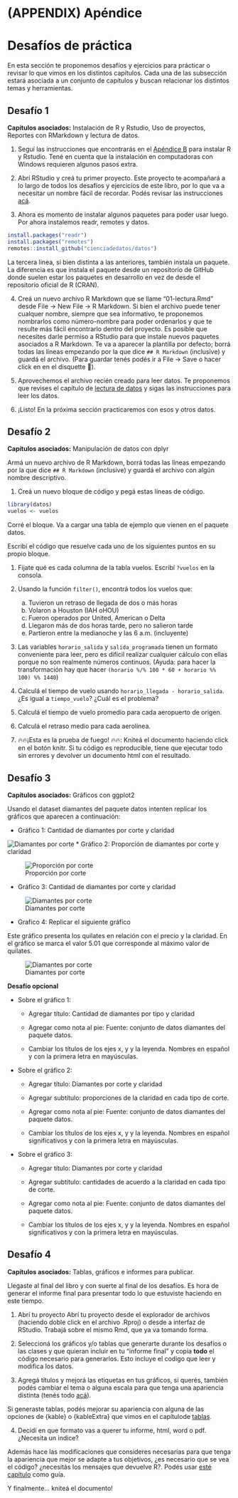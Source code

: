 # (APPENDIX) Apéndice {-}

# Desafíos de práctica

En esta sección te proponemos desafíos y ejercicios para prácticar o revisar lo que vimos en los distintos capítulos. Cada una de las subsección estará asociada a un conjunto de capítulos y buscan relacionar los distintos temas y herramientas. 

## Desafío 1 {-}

**Capítulos asociados:** Instalación de R y Rstudio, Uso de proyectos, Reportes con RMarkdown y lectura de datos. 

1. Seguí las instrucciones que encontrarás en el [Apéndice B](instalando-r-y-rstudio.html) para instalar R y Rstudio. 
Tené en cuenta que la instalación en computadoras con Windows requieren algunos pasos extra. 

2. Abrí RStudio y creá tu primer proyecto. 
Este proyecto te acompañará a lo largo de todos los desafíos y ejercicios de este libro, por lo que va a necesitar un nombre fácil de recordar. 
Podés revisar las instrucciones [acá](trabajar-con-proyectos-en-rstudio.html). 

3. Ahora es momento de instalar algunos paquetes para poder usar luego. 
Por ahora instalemos readr, remotes y datos. 

```r
install.packages("readr")
install.packages("remotes")
remotes::install_github("cienciadedatos/datos")
```

La tercera linea, si bien distinta a las anteriores, también instala un paquete. 
La diferencia es que instala el paquete desde un repositorio de GitHub donde suelen estar los paquetes en desarrollo en vez de desde el repositorio oficial de R (CRAN).

4. Creá un nuevo archivo R Markdown que se llame "01-lectura.Rmd" desde File -> New File -> R Markdown.
Si bien el archivo puede tener cualquer nombre, siempre que sea informativo, te proponemos nombrarlos como número-nombre para poder ordenarlos y que te resulte más fácil encontrarlo dentro del proyecto.
Es posible que necesites darle permiso a RStudio para que instale nuevos paquetes asociados a R Markdown.
Te va a aparecer la plantilla por defecto; borrá todas las líneas empezando por la que dice `## R Markdown` (inclusive) y guardá el archivo.
(Para guardar tenés podés ir a File -> Save o hacer click en en el disquette 💾).
 

5. Aprovechemos el archivo recién creado para leer datos. 
Te proponemos que revises el capítulo de [lectura de datos](lectura-de-datos-ordenados.html) y sigas las instrucciones para leer los datos. 

6. ¡Listo! En la próxima sección practicaremos con esos y otros datos.

## Desafío 2 {-}

**Capítulos asociados:** Manipulación de datos con dplyr 

Armá un nuevo archivo de R Markdown, borrá todas las líneas empezando por la que dice `## R Markdown` (inclusive) y guardá el archivo con algún nombre descriptivo. 

1. Creá un nuevo bloque de código y pegá estas líneas de código. 

```r
library(datos)
vuelos <- vuelos
```

Corré el bloque.
Va a cargar una tabla de ejemplo que vienen en el paquete datos. 

Escribí el código que resuelve cada uno de los siguientes puntos en su propio bloque.

1. Fijate qué es cada columna de la tabla vuelos. Escribí `?vuelos` en la consola. 

2. Usando la función `filter()`, encontrá todos los vuelos que:  
    a. Tuvieron un retraso de llegada de dos o más horas
    b. Volaron a Houston (IAH oHOU)
    c. Fueron operados por United, American o Delta
    d. Llegaron más de dos horas tarde, pero no salieron tarde
    e. Partieron entre la medianoche y las 6 a.m. (incluyente)

3. Las variables `horario_salida` y `salida_programada` tienen un formato conveniente para leer, pero es difícil realizar cualquier cálculo con ellas porque no son realmente números continuos. (Ayuda: para hacer la transformación hay que hacer `(horario %/% 100 * 60 + horario %% 100) %% 1440`)

4. Calculá el tiempo de vuelo usando `horario_llegada - horario_salida`. ¿Es igual a `tiempo_vuelo`? ¿Cuál es el problema?

5. Calculá el tiempo de vuelo promedio para cada aeropuerto de origen. 

6. Calculá el retraso medio para cada aerolínea.

7. 🔥🔥¡Esta es la prueba de fuego! 🔥🔥: Kniteá el documento haciendo click en el botón knitr. Si tu código es reproducible, tiene que ejecutar todo sin errores y devolver un documento html con el resultado.


## Desafío 3 {-}

**Capítulos asociados:** Gráficos con ggplot2

Usando el dataset diamantes del paquete datos intenten replicar los gráficos que aparecen a continuación:

* Gráfico 1: Cantidad de diamantes por corte y claridad

![Diamantes por corte](img/diamante-1-desafio-3.png)
* Gráfico 2: Proporción de diamantes por corte y claridad

![Proporción por corte](img/diamante-2-desafio-3.png)

* Gráfico 3: Cantidad de diamantes por corte y claridad

![Diamantes por corte](img/diamante-3-desafio-3.png)



* Grafico 4: Replicar el siguiente gráfico

Este gráfico presenta los quilates en relación con el precio y la claridad.  En el gráfico se marca el valor 5.01 que corresponde al máximo valor de quilates.

![Diamantes por corte](img/diamante-4-desafio-3.png)


**Desafío opcional**


* Sobre el gráfico 1:

  - Agregar título: Cantidad de diamantes por tipo y claridad

  - Agregar como nota al pie: Fuente: conjunto de datos diamantes del paquete datos.

  - Cambiar los títulos de los ejes x, y y la leyenda.  Nombres en español y con la primera letra en mayúsculas.

* Sobre el gráfico 2:

  - Agregar título: Diamantes por corte y claridad

  - Agregar subtítulo: proporciones de la claridad en cada tipo de corte.

  - Agregar como nota al pie: Fuente: conjunto de datos diamantes del paquete datos.

  - Cambiar los títulos de los ejes x, y y la leyenda.  Nombres en español significativos y con la primera letra en mayúsculas.

* Sobre el gráfico 3:

  - Agregar título: Diamantes por corte y claridad

  - Agregar subtítulo: cantidades de acuerdo a la claridad en cada tipo de corte.

  - Agregar como nota al pie: Fuente: conjunto de datos diamantes del paquete datos.

  - Cambiar los títulos de los ejes x, y y la leyenda.  Nombres en español significativos y con la primera letra en mayúsculas.

## Desafío 4 {-}

**Capítulos asociados:** Tablas, gráficos e informes para publicar.

Llegaste al final del libro y con suerte al final de los desafíos. Es hora de generar el informe final para presentar todo lo que estuviste haciendo en este tiempo.

1. Abrí tu proyecto
Abrí tu proyecto desde el explorador de archivos (haciendo doble click en el archivo .Rproj) o desde a interfaz de RStudio. 
Trabajá sobre el mismo Rmd, que ya va tomando forma.

2. Seleccioná los gráficos y/o tablas que generarte durante los desafíos o las clases y que quieran incluir en tu "informe final" y copia **todo** el código necesario para generarlos. 
Esto incluye el codigo que leer y modifica los datos. 

3. Agregá títulos y mejorá las etiquetas en tus gráficos, si querés, también podés cambiar el tema o alguna escala para que tenga una apariencia distinta (tenés todo [acá](gráficos-con-ggplot2.html)).

Si generaste tablas, podés mejorar su apariencia con alguna de las opciones de {kable} o {kableExtra} que vimos en el capítulode [tablas](tablas.html).

4. Decidí en que formato vas a querer tu informe, html, word o pdf. ¿Necesita un indice?

Además hace las modificaciones que consideres necesarias para que tenga la apariencia que mejor se adapte a tus objetivos, ¿es necesario que se vea el código? ¿necesitás los mensajes que devuelve R?. Podés usar [esté capítulo](informes-reproducibles.html) como guía.

Y finalmente… kniteá el documento!
